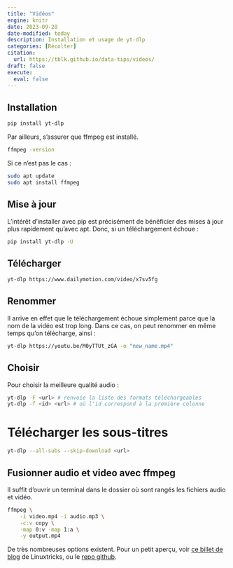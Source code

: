 ```yaml
---
title: "Vidéos"
engine: knitr
date: 2023-09-28
date-modified: today
description: Installation et usage de yt-dlp
categories: [Récolter]
citation: 
  url: https://tblk.github.io/data-tips/videos/ 
draft: false
execute: 
  eval: false
---
```


## Installation

```bash
pip install yt-dlp
```

Par ailleurs, s'assurer que ffmpeg est installé.

```bash
ffmpeg -version
```

Si ce n'est pas le cas :

```bash
sudo apt update
sudo apt install ffmpeg
```

## Mise à jour

L'intérêt d'installer avec pip est précisément de bénéficier des mises à jour plus rapidement qu'avec apt. Donc, si un téléchargement échoue :

```bash
pip install yt-dlp -U
```

## Télécharger

```bash
yt-dlp https://www.dailymotion.com/video/x7sv5fg
```

## Renommer

Il arrive en effet que le téléchargement échoue simplement parce que la nom de la vidéo est trop long. Dans ce cas, on peut renommer en même temps qu'on télécharge, ainsi :

```bash
yt-dlp https://youtu.be/M0yTTUt_zGA -o "new_name.mp4"
```

## Choisir

Pour choisir la meilleure qualité audio :

```bash
yt-dlp -F <url> # renvoie la liste des formats téléchargeables
yt-dlp -f <id> <url> # où l'id correspond à la première colonne
```

# Télécharger les sous-titres

```bash
yt-dlp --all-subs --skip-download <url>
```

## Fusionner audio et video avec ffmpeg

Il suffit d'ouvrir un terminal dans le dossier où sont rangés les fichiers audio et vidéo.

```bash
ffmpeg \
    -i video.mp4 -i audio.mp3 \
    -c:v copy \
    -map 0:v -map 1:a \
    -y output.mp4 
```

De très nombreuses options existent. Pour un petit aperçu, voir [ce billet de blog](https://www.linuxtricks.fr/wiki/yt-dlp-telecharger-des-videos-sur-internet-youtube-dl) de Linuxtricks, ou le [repo github](https://github.com/yt-dlp/yt-dlp).
